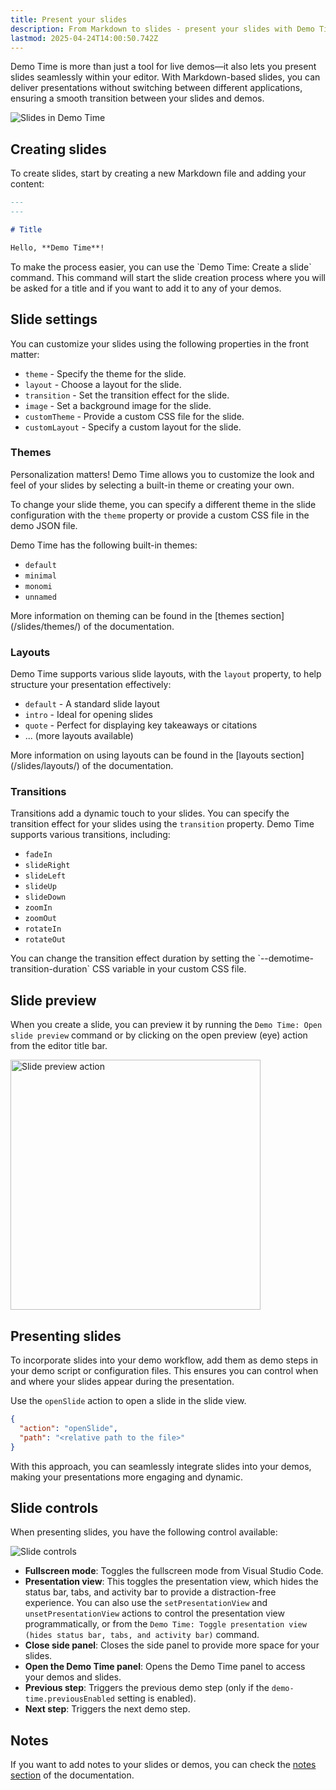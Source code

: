 ```yaml
---
title: Present your slides
description: From Markdown to slides - present your slides with Demo Time
lastmod: 2025-04-24T14:00:50.742Z
---
```




Demo Time is more than just a tool for live demos—it also lets you present slides seamlessly within your editor. With Markdown-based slides, you can deliver presentations without switching between different applications, ensuring a smooth transition between your slides and demos.

<Image class="mx-auto" src={slidesImg} alt="Slides in Demo Time" />

## Creating slides

To create slides, start by creating a new Markdown file and adding your content:

```md
---
---

# Title

Hello, **Demo Time**!
```

<Aside type="tip">
To make the process easier, you can use the `Demo Time: Create a slide` command. This command will start the slide creation process where you will be asked for a title and if you want to add it to any of your demos.
</Aside>

## Slide settings

You can customize your slides using the following properties in the front matter:

- `theme` - Specify the theme for the slide.
- `layout` - Choose a layout for the slide.
- `transition` - Set the transition effect for the slide.
- `image` - Set a background image for the slide.
- `customTheme` - Provide a custom CSS file for the slide.
- `customLayout` - Specify a custom layout for the slide.

### Themes

Personalization matters! Demo Time allows you to customize the look and feel of your slides by selecting a built-in theme or creating your own.

To change your slide theme, you can specify a different theme in the slide configuration with the `theme` property or provide a custom CSS file in the demo JSON file.

Demo Time has the following built-in themes:

- `default`
- `minimal`
- `monomi`
- `unnamed`

<Aside>
More information on theming can be found in the [themes section](/slides/themes/) of the documentation.
</Aside>

### Layouts

Demo Time supports various slide layouts, with the `layout` property, to help structure your presentation effectively:

- `default` - A standard slide layout
- `intro` - Ideal for opening slides
- `quote` - Perfect for displaying key takeaways or citations
- ... (more layouts available)

<Aside>
More information on using layouts can be found in the [layouts section](/slides/layouts/) of the documentation.
</Aside>

### Transitions

Transitions add a dynamic touch to your slides. You can specify the transition effect for your slides using the `transition` property. Demo Time supports various transitions, including:

- `fadeIn`
- `slideRight`
- `slideLeft`
- `slideUp`
- `slideDown`
- `zoomIn`
- `zoomOut`
- `rotateIn`
- `rotateOut`

<Aside type="tip">
You can change the transition effect duration by setting the `--demotime-transition-duration` CSS variable in your custom CSS file.
</Aside>

## Slide preview

When you create a slide, you can preview it by running the `Demo Time: Open slide preview` command or by clicking on the open preview (eye) action from the editor title bar.

<Image class="mx-auto" src={slidePreviewImg} alt="Slide preview action" width="400" />

## Presenting slides

To incorporate slides into your demo workflow, add them as demo steps in your demo script or configuration files. This ensures you can control when and where your slides appear during the presentation.

Use the `openSlide` action to open a slide in the slide view.

```json
{
  "action": "openSlide",
  "path": "<relative path to the file>"
}
```

With this approach, you can seamlessly integrate slides into your demos, making your presentations more engaging and dynamic.

## Slide controls

When presenting slides, you have the following control available:

<Image class="mx-auto" src={slideControlsImg} alt="Slide controls" />

- **Fullscreen mode**: Toggles the fullscreen mode from Visual Studio Code.
- **Presentation view**: This toggles the presentation view, which hides the status bar, tabs, and activity bar to provide a distraction-free experience. You can also use the `setPresentationView` and `unsetPresentationView` actions to control the presentation view programmatically, or from the `Demo Time: Toggle presentation view (hides status bar, tabs, and activity bar)` command.
- **Close side panel**: Closes the side panel to provide more space for your slides.
- **Open the Demo Time panel**: Opens the Demo Time panel to access your demos and slides.
- **Previous step**: Triggers the previous demo step (only if the `demo-time.previousEnabled` setting is enabled).
- **Next step**: Triggers the next demo step.

## Notes

If you want to add notes to your slides or demos, you can check the [notes section](/features/using-notes/) of the documentation.
